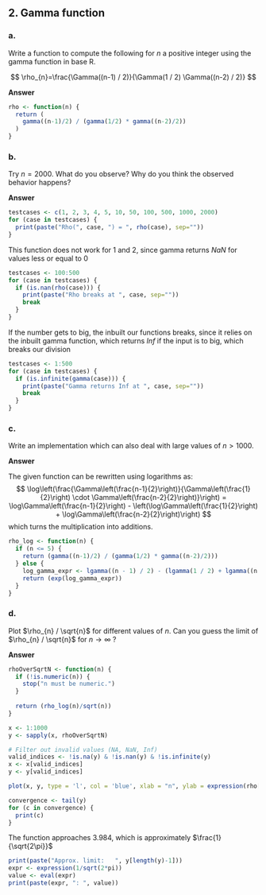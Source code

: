 ## 2. Gamma function

### a.

Write a function to compute the following for $n$ a positive integer using the gamma function in base $\mathrm{R}$.

$$
\rho_{n}=\frac{\Gamma((n-1) / 2)}{\Gamma(1 / 2) \Gamma((n-2) / 2)}
$$

**Answer**

```{r e2a1, dev=c('png')}

rho <- function(n) {
  return (
    gamma((n-1)/2) / (gamma(1/2) * gamma((n-2)/2))
  )
}

```
### b.

Try $n=2000$. What do you observe? Why do you think the observed behavior happens?

**Answer**

```{r e2b1, dev=c('png')}

testcases <- c(1, 2, 3, 4, 5, 10, 50, 100, 500, 1000, 2000)
for (case in testcases) {
  print(paste("Rho(", case, ") = ", rho(case), sep=""))
}

```
This function does not work for $1$ and $2$, 
since gamma returns $NaN$ for values less or equal to 0

```{r e2b2, dev=c('png')}

testcases <- 100:500
for (case in testcases) {
  if (is.nan(rho(case))) {
    print(paste("Rho breaks at ", case, sep=""))
    break
  }
}

```

If the number gets to big, the inbuilt our functions breaks, 
since it relies on the inbuilt gamma function, which returns $Inf$
if the input is to big, which breaks our division

```{r e2b3, dev=c('png')}

testcases <- 1:500
for (case in testcases) {
  if (is.infinite(gamma(case))) {
    print(paste("Gamma returns Inf at ", case, sep=""))
    break
  }
}

```

### c.

Write an implementation which can also deal with large values of $n>1000$.

**Answer**

The given function can be rewritten using logarithms as:
$$ \log\left(\frac{\Gamma\left(\frac{n-1}{2}\right)}{\Gamma\left(\frac{1}{2}\right) \cdot \Gamma\left(\frac{n-2}{2}\right)}\right) = \log\Gamma\left(\frac{n-1}{2}\right) - \left(\log\Gamma\left(\frac{1}{2}\right) + \log\Gamma\left(\frac{n-2}{2}\right)\right) $$
which turns the multiplication into additions.

```{r e2c1, dev=c('png')}

rho_log <- function(n) {
  if (n <= 5) {
    return (gamma((n-1)/2) / (gamma(1/2) * gamma((n-2)/2)))
  } else {
    log_gamma_expr <- lgamma((n - 1) / 2) - (lgamma(1 / 2) + lgamma((n - 2) / 2))
    return (exp(log_gamma_expr))
  }
}

```

### d.

Plot $\rho_{n} / \sqrt{n}$ for different values of $n$. Can you guess the limit of $\rho_{n} / \sqrt{n}$ for $n \rightarrow \infty$ ?

**Answer**

```{r e2d1, dev=c('png')}

rhoOverSqrtN <- function(n) {
  if (!is.numeric(n)) {
    stop("n must be numeric.")
  }
  
  return (rho_log(n)/sqrt(n))
}

x <- 1:1000
y <- sapply(x, rhoOverSqrtN)

# Filter out invalid values (NA, NaN, Inf)
valid_indices <- !is.na(y) & !is.nan(y) & !is.infinite(y)
x <- x[valid_indices]
y <- y[valid_indices]

plot(x, y, type = 'l', col = 'blue', xlab = "n", ylab = expression(rho[n] / sqrt(n)), main=expression("Plot of " * rho[n] * " over " * sqrt(n)))

```

```{r e2d2, dev=c('png')}

convergence <- tail(y)
for (c in convergence) {
  print(c)
}

```
The function approaches $3.984$, which is approximately $\frac{1}{\sqrt{2\pi}}$

```{r e2d3, dev=c('png')}

print(paste("Approx. limit:   ", y[length(y)-1]))
expr <- expression(1/sqrt(2*pi))
value <- eval(expr)
print(paste(expr, ": ", value))

```
